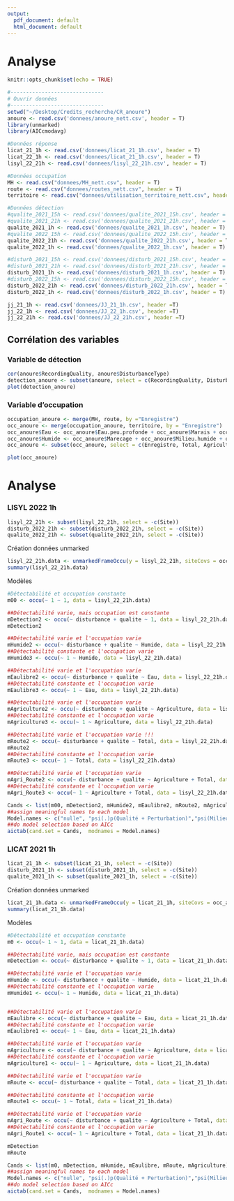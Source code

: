 ```yaml
---
output:
  pdf_document: default
  html_document: default
---
```

# Analyse

```r
knitr::opts_chunk$set(echo = TRUE)
```

```r
#------------------------------
# Ouvrir données
#------------------------------
setwd("~/Desktop/Credits_recherche/CR_anoure")
anoure <- read.csv('donnees/anoure_nett.csv', header = T)
library(unmarked)
library(AICcmodavg)

#Données réponse
licat_21_1h <- read.csv('donnees/licat_21_1h.csv', header = T)
licat_22_1h <- read.csv('donnees/licat_21_1h.csv', header = T)
lisyl_22_21h <- read.csv('donnees/lisyl_22_21h.csv', header = T)

#Données occupation
MH <- read.csv("donnees/MH_nett.csv", header = T)
route <- read.csv("donnees/routes_nett.csv", header = T)
territoire <- read.csv("donnees/utilisation_territoire_nett.csv", header = T)

#Données détection
#qualite_2021_15h <- read.csv('donnees/qualite_2021_15h.csv', header = T)
#qualite_2021_21h <- read.csv('donnees/qualite_2021_21h.csv', header = T)
qualite_2021_1h <- read.csv('donnees/qualite_2021_1h.csv', header = T)
#qualite_2022_15h <- read.csv('donnees/qualite_2022_15h.csv', header = T)
qualite_2022_21h <- read.csv('donnees/qualite_2022_21h.csv', header = T)
qualite_2022_1h <- read.csv('donnees/qualite_2022_1h.csv', header = T)

#disturb_2021_15h <- read.csv('donnees/disturb_2021_15h.csv', header = T)
#disturb_2021_21h <- read.csv('donnees/disturb_2021_21h.csv', header = T)
disturb_2021_1h <- read.csv('donnees/disturb_2021_1h.csv', header = T)
#disturb_2022_15h <- read.csv('donnees/disturb_2022_15h.csv', header = T)
disturb_2022_21h <- read.csv('donnees/disturb_2022_21h.csv', header = T)
disturb_2022_1h <- read.csv('donnees/disturb_2022_1h.csv', header = T)

jj_21_1h <- read.csv('donnees/JJ_21_1h.csv', header =T)
jj_22_1h <- read.csv('donnees/JJ_22_1h.csv', header =T)
jj_22_21h <- read.csv('donnees/JJ_22_21h.csv', header =T)

```
 
## Corrélation des variables

### Variable de détection
```r
cor(anoure$RecordingQuality, anoure$DisturbanceType)
detection_anoure <- subset(anoure, select = c(RecordingQuality, DisturbanceType))
plot(detection_anoure)
```

### Variable d'occupation

```r
occupation_anoure <- merge(MH, route, by ="Enregistre")
occ_anoure <- merge(occupation_anoure, territoire, by = "Enregistre")
occ_anoure$Eau <- occ_anoure$Eau.peu.profonde + occ_anoure$Marais + occ_anoure$Riviere
occ_anoure$Humide <- occ_anoure$Marecage + occ_anoure$Milieu.humide + occ_anoure$Tourbiere
occ_anoure <- subset(occ_anoure, select = c(Enregistre, Total, Agriculture, Eau, Humide)) 

plot(occ_anoure)
```

# Analyse

### LISYL 2022 1h
```r
lisyl_22_21h <- subset(lisyl_22_21h, select = -c(Site))
disturb_2022_21h <- subset(disturb_2022_21h, select = -c(Site))
qualite_2022_21h <- subset(qualite_2022_21h, select = -c(Site))
```

Création données unmarked
```r
lisyl_22_21h.data <- unmarkedFrameOccu(y = lisyl_22_21h, siteCovs = occ_anoure, obsCovs = list(disturbance = disturb_2022_21h, qualite = qualite_2022_21h))
summary(lisyl_22_21h.data)
```

Modèles
```r
#Détectabilité et occupation constante
m00 <- occu(~ 1 ~ 1, data = lisyl_22_21h.data)

##Détectabilité varie, mais occupation est constante
mDetection2 <- occu(~ disturbance + qualite ~ 1, data = lisyl_22_21h.data)
mDetection2

##Détectabilité varie et l'occupation varie
mHumide2 <- occu(~ disturbance + qualite ~ Humide, data = lisyl_22_21h.data)
##Détectabilité constante et l'occupation varie
mHumide3 <- occu(~ 1 ~ Humide, data = lisyl_22_21h.data)

##Détectabilité varie et l'occupation varie
mEaulibre2 <- occu(~ disturbance + qualite ~ Eau, data = lisyl_22_21h.data)
##Détectabilité constante et l'occupation varie
mEaulibre3 <- occu(~ 1 ~ Eau, data = lisyl_22_21h.data)

##Détectabilité varie et l'occupation varie
mAgriculture2 <- occu(~ disturbance + qualite ~ Agriculture, data = lisyl_22_21h.data)
##Détectabilité constante et l'occupation varie
mAgriculture3 <- occu(~ 1 ~ Agriculture, data = lisyl_22_21h.data)

##Détectabilité varie et l'occupation varie !!!
mRoute2 <- occu(~ disturbance + qualite ~ Total, data = lisyl_22_21h.data)
mRoute2
##Détectabilité constante et l'occupation varie
mRoute3 <- occu(~ 1 ~ Total, data = lisyl_22_21h.data)

##Détectabilité varie et l'occupation varie
mAgri_Route2 <- occu(~ disturbance + qualite ~ Agriculture + Total, data = lisyl_22_21h.data)
##Détectabilité constante et l'occupation varie
mAgri_Route3 <- occu(~ 1 ~ Agriculture + Total, data = lisyl_22_21h.data)

```

```r
Cands <- list(m00, mDetection2, mHumide2, mEaulibre2, mRoute2, mAgriculture2)
##assign meaningful names to each model 
Model.names <- c("nulle", "psi(.)p(Qualité + Perturbation)","psi(Milieux humides)p(Qualité + Perturbation)", "psi(Eau libre)p(Qualité + Perturbation)", "psi(Route)p(Qualité + Perturbation)", "psi(Agriculture)p(Qualité + Perturbation)") 
##do model selection based on AICc 
aictab(cand.set = Cands,  modnames = Model.names)
```

### LICAT 2021 1h


```r
licat_21_1h <- subset(licat_21_1h, select = -c(Site))
disturb_2021_1h <- subset(disturb_2021_1h, select = -c(Site))
qualite_2021_1h <- subset(qualite_2021_1h, select = -c(Site))
```

Création données unmarked
```r
licat_21_1h.data <- unmarkedFrameOccu(y = licat_21_1h, siteCovs = occ_anoure, obsCovs = list(disturbance = disturb_2021_1h, qualite = qualite_2021_1h))
summary(licat_21_1h.data)
```

Modèles
```r
#Détectabilité et occupation constante
m0 <- occu(~ 1 ~ 1, data = licat_21_1h.data)

##Détectabilité varie, mais occupation est constante
mDetection <- occu(~ disturbance + qualite ~ 1, data = licat_21_1h.data)

##Détectabilité varie et l'occupation varie
mHumide <- occu(~ disturbance + qualite ~ Humide, data = licat_21_1h.data)
##Détectabilité constante et l'occupation varie
mHumide1 <- occu(~ 1 ~ Humide, data = licat_21_1h.data)


##Détectabilité varie et l'occupation varie
mEaulibre <- occu(~ disturbance + qualite ~ Eau, data = licat_21_1h.data)
##Détectabilité constante et l'occupation varie
mEaulibre1 <- occu(~ 1 ~ Eau, data = licat_21_1h.data)

##Détectabilité varie et l'occupation varie
mAgriculture <- occu(~ disturbance + qualite ~ Agriculture, data = licat_21_1h.data)
##Détectabilité constante et l'occupation varie
mAgriculture1 <- occu(~ 1 ~ Agriculture, data = licat_21_1h.data)

##Détectabilité varie et l'occupation varie
mRoute <- occu(~ disturbance + qualite ~ Total, data = licat_21_1h.data)

##Détectabilité constante et l'occupation varie
mRoute1 <- occu(~ 1 ~ Total, data = licat_21_1h.data)

##Détectabilité varie et l'occupation varie
mAgri_Route <- occu(~ disturbance + qualite ~ Agriculture + Total, data = licat_21_1h.data)
##Détectabilité constante et l'occupation varie
mAgri_Route1 <- occu(~ 1 ~ Agriculture + Total, data = licat_21_1h.data)
```

```r
mDetection
mRoute
```

```r
Cands <- list(m0, mDetection, mHumide, mEaulibre, mRoute, mAgriculture)
##assign meaningful names to each model 
Model.names <- c("nulle", "psi(.)p(Qualité + Perturbation)","psi(Milieux humides)p(Qualité + Perturbation)", "psi(Eau libre)p(Qualité + Perturbation)", "psi(Route)p(Qualité + Perturbation)", "psi(Agriculture)p(Qualité + Perturbation)") 
##do model selection based on AICc 
aictab(cand.set = Cands,  modnames = Model.names)
```
